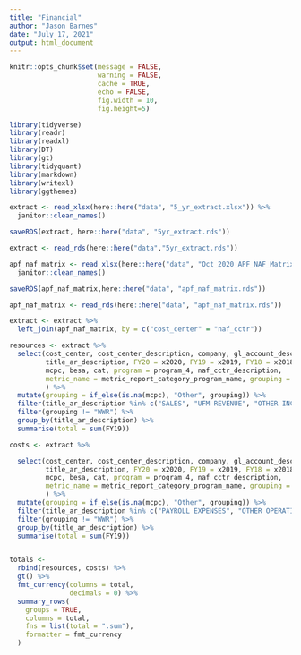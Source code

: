 ```yaml
---
title: "Financial"
author: "Jason Barnes"
date: "July 17, 2021"
output: html_document
---
```



```r
knitr::opts_chunk$set(message = FALSE, 
                      warning = FALSE, 
                      cache = TRUE, 
                      echo = FALSE,
                      fig.width = 10, 
                      fig.height=5)
```



```r

library(tidyverse)
library(readr)
library(readxl)
library(DT)
library(gt)
library(tidyquant)
library(markdown)
library(writexl)
library(ggthemes)

```


```r
extract <- read_xlsx(here::here("data", "5_yr_extract.xlsx")) %>% 
  janitor::clean_names()

saveRDS(extract, here::here("data", "5yr_extract.rds"))

extract <- read_rds(here::here("data","5yr_extract.rds"))

apf_naf_matrix <- read_xlsx(here::here("data", "Oct_2020_APF_NAF_Matrix.xlsx")) %>% 
  janitor::clean_names()

saveRDS(apf_naf_matrix,here::here("data", "apf_naf_matrix.rds"))

apf_naf_matrix <- read_rds(here::here("data", "apf_naf_matrix.rds"))

extract <- extract %>% 
  left_join(apf_naf_matrix, by = c("cost_center" = "naf_cctr"))

```

```r
resources <- extract %>%
  select(cost_center, cost_center_description, company, gl_account_description, 
         title_ar_description, FY20 = x2020, FY19 = x2019, FY18 = x2018, FY17 = x2017, FY16 = x2016, 
         mcpc, besa, cat, program = program_4, naf_cctr_description, 
         metric_name = metric_report_category_program_name, grouping = program_11
         ) %>% 
  mutate(grouping = if_else(is.na(mcpc), "Other", grouping)) %>% 
  filter(title_ar_description %in% c("SALES", "UFM REVENUE", "OTHER INCOME")) %>% 
  filter(grouping != "WWR") %>% 
  group_by(title_ar_description) %>% 
  summarise(total = sum(FY19))

costs <- extract %>% 

  select(cost_center, cost_center_description, company, gl_account_description, 
         title_ar_description, FY20 = x2020, FY19 = x2019, FY18 = x2018, FY17 = x2017, FY16 = x2016, 
         mcpc, besa, cat, program = program_4, naf_cctr_description, 
         metric_name = metric_report_category_program_name, grouping = program_11
         ) %>% 
  mutate(grouping = if_else(is.na(mcpc), "Other", grouping)) %>% 
  filter(title_ar_description %in% c("PAYROLL EXPENSES", "OTHER OPERATING EXPENSES", "OTHER EMPLOYEE EXPENSES", "INSURANCE EXPENSES", "HQ'S INSURANCE EXPENSES" )) %>% 
  filter(grouping != "WWR") %>% 
  group_by(title_ar_description) %>% 
  summarise(total = sum(FY19)) 


totals <- 
  rbind(resources, costs) %>% 
  gt() %>% 
  fmt_currency(columns = total,
               decimals = 0) %>% 
  summary_rows(
    groups = TRUE, 
    columns = total,
    fns = list(total = ".sum"),
    formatter = fmt_currency
  )

```

